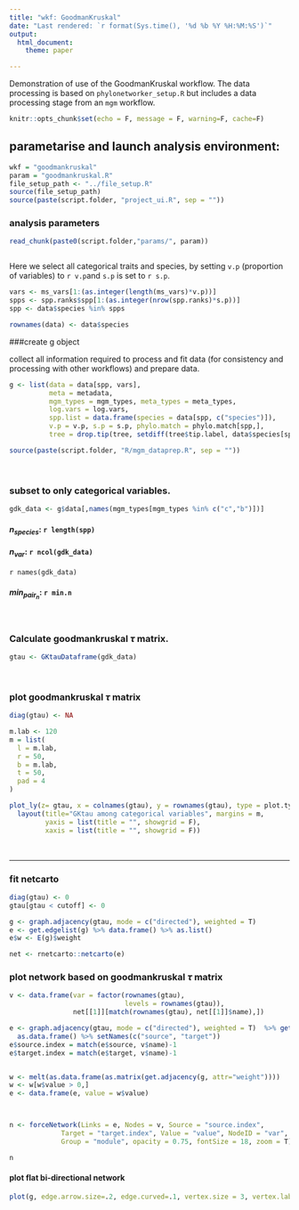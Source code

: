 ```yaml
---
title: "wkf: GoodmanKruskal"
date: "Last rendered: `r format(Sys.time(), '%d %b %Y %H:%M:%S')`"
output: 
  html_document:
    theme: paper

---
```

Demonstration of use of the GoodmanKruskal workflow. The data processing is based on `phylonetworker_setup.R` but includes a data processing stage from an `mgm` workflow.

```r
knitr::opts_chunk$set(echo = F, message = F, warning=F, cache=F)
```

## parametarise and launch analysis environment:

```r
wkf = "goodmankruskal"
param = "goodmankruskal.R"
file_setup_path <- "../file_setup.R"
source(file_setup_path)
source(paste(script.folder, "project_ui.R", sep = ""))

```

### analysis parameters 

```r
read_chunk(paste0(script.folder,"params/", param))
```

```r

```


Here we select all categorical traits and species, by setting `v.p` (proportion of variables) to `r v.p`and `s.p` is set to `r s.p`.

```r
vars <- ms_vars[1:(as.integer(length(ms_vars)*v.p))]
spps <- spp.ranks$spp[1:(as.integer(nrow(spp.ranks)*s.p))]
spp <- data$species %in% spps

rownames(data) <- data$species

```


###create g object 

collect all information required to process and fit data (for consistency and processing with other workflows) and prepare data.

```r

g <- list(data = data[spp, vars], 
          meta = metadata, 
          mgm_types = mgm_types, meta_types = meta_types, 
          log.vars = log.vars, 
          spp.list = data.frame(species = data[spp, c("species")]),
          v.p = v.p, s.p = s.p, phylo.match = phylo.match[spp,],
          tree = drop.tip(tree, setdiff(tree$tip.label, data$species[spp])))

source(paste(script.folder, "R/mgm_dataprep.R", sep = ""))

```

<br>

### subset to only categorical variables. 

```r

gdk_data <- g$data[,names(mgm_types[mgm_types %in% c("c","b")])]
```
#### $n_{species}$: `r length(spp)`

#### $n_{var}$: `r ncol(gdk_data)`

`r names(gdk_data)`

#### ${min}_{{pair}_n}$: `r min.n`

<br>

### Calculate goodmankruskal $τ$ matrix.

```r
gtau <- GKtauDataframe(gdk_data)
```



<br>

### **plot goodmankruskal $τ$ matrix**

```r
diag(gtau) <- NA

m.lab <- 120
m = list(
  l = m.lab,
  r = 50,
  b = m.lab,
  t = 50,
  pad = 4
)

plot_ly(z= gtau, x = colnames(gtau), y = rownames(gtau), type = plot.type) %>%
  layout(title="GKtau among categorical variables", margins = m, 
         yaxis = list(title = "", showgrid = F), 
         xaxis = list(title = "", showgrid = F))


```

<br>

***

### fit netcarto

```r
diag(gtau) <- 0
gtau[gtau < cutoff] <- 0

g <- graph.adjacency(gtau, mode = c("directed"), weighted = T)
e <- get.edgelist(g) %>% data.frame() %>% as.list()
e$w <- E(g)$weight

net <- rnetcarto::netcarto(e)

```

### plot network based on goodmankruskal $τ$ matrix

```r
v <- data.frame(var = factor(rownames(gtau), 
                             levels = rownames(gtau)),
                net[[1]][match(rownames(gtau), net[[1]]$name),])

e <- graph.adjacency(gtau, mode = c("directed"), weighted = T)  %>% get.edgelist(names = T) %>% 
  as.data.frame() %>% setNames(c("source", "target"))
e$source.index = match(e$source, v$name)-1
e$target.index = match(e$target, v$name)-1


w <- melt(as.data.frame(as.matrix(get.adjacency(g, attr="weight"))))
w <- w[w$value > 0,]
e <- data.frame(e, value = w$value)



n <- forceNetwork(Links = e, Nodes = v, Source = "source.index",
             Target = "target.index", Value = "value", NodeID = "var",
             Group = "module", opacity = 0.75, fontSize = 18, zoom = T)

n
```


#### plot flat bi-directional network

```r
plot(g, edge.arrow.size=.2, edge.curved=.1, vertex.size = 3, vertex.label=NA)
```

